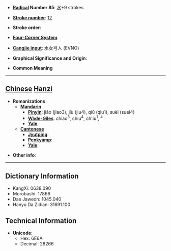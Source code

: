 * '''[[Wiktionary:Chinese radical index| Radical]] Number 85''': [[Wiktionary:Chinese radical index 水|水]]+9 strokes

* '''[[Wiktionary:Chinese total strokes index|Stroke number]]''': [[Wiktionary:Chinese total strokes index 12|12]]

* '''Stroke order''': 

* '''[[Wiktionary:Chinese four corner index|Four-Corner System]]''': 

* '''[[Wiktionary:Chinese Cangjie index|Cangjie input]]''': 水女弓人 (EVNO)

* '''Graphical Significance and Origin''': 

* '''Common Meaning'''

----

== [[Chinese]] [[Hanzi]] ==

* '''Romanizations'''
** '''[[Mandarin]]'''
*** '''[[Pinyin]]''': jiǎo (jiao3), jiù (jiu4), qiū (qiu1), suèi (suei4)
*** '''[[Wade-Giles]]''': chiao<sup>3</sup>, chiu<sup>4</sup>, ch'iu<sup>1</sup>, <sup>4</sup>
*** '''[[Yale]]''': 
** '''[[Cantonese]]'''
*** '''[[Jyutping]]''':
*** '''[[Penkyamp]]''': 
*** '''[[Yale]]''': 

* '''Other info''': 

----

== Dictionary Information ==

* KangXi: 0638.090
* Morobashi: 17866
* Dae Jaweon: 1045.040
* Hanyu Da Zidian: 31691.100

== Technical Information ==

* '''Unicode''':
** Hex: 6E6A
** Decimal: 28266